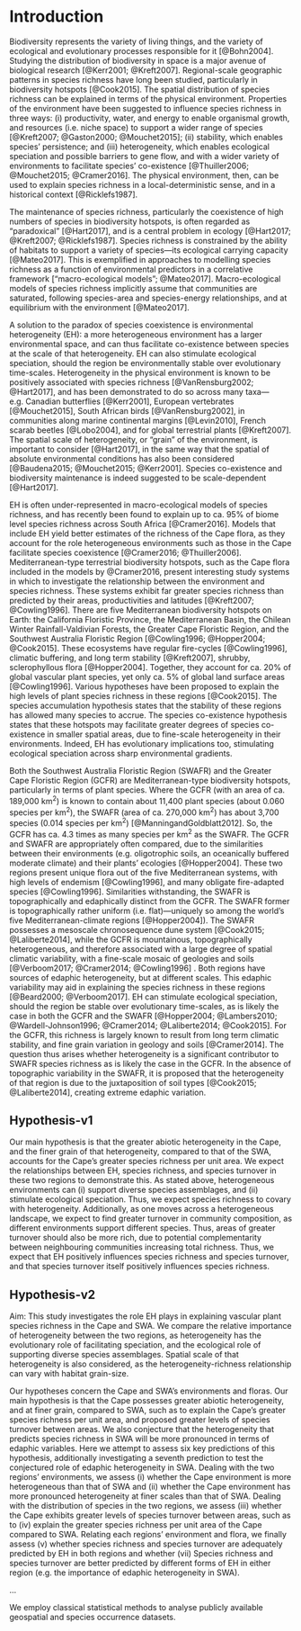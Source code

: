 # Introduction

Biodiversity represents the variety of living things, and the variety of ecological and evolutionary processes responsible for it [@Bohn2004].
Studying the distribution of biodiversity in space is a major avenue of biological research [@Kerr2001; @Kreft2007].
Regional-scale geographic patterns in species richness have long been studied, particularly in biodiversity hotspots [@Cook2015].
The spatial distribution of species richness can be explained in terms of the physical environment.
Properties of the environment have been suggested to influence species richness in three ways: (i) productivity, water, and energy to enable organismal growth, and resources (i.e. niche space) to support a wider range of species [@Kreft2007; @Gaston2000; @Mouchet2015]; (ii) stability, which enables species' persistence; and (iii) heterogeneity, which enables ecological speciation and possible barriers to gene flow, and with a wider variety of environments to facilitate species’ co-existence [@Thuiller2006; @Mouchet2015; @Cramer2016].
The physical environment, then, can be used to explain species richness in a local-deterministic sense, and in a historical context [@Ricklefs1987].

The maintenance of species richness, particularly the coexistence of high numbers of species in biodiversity hotspots, is often regarded as "paradoxical" [@Hart2017], and is a central problem in ecology [@Hart2017; @Kreft2007; @Ricklefs1987].
Species richness is constrained by the ability of habitats to support a variety of species---its ecological carrying capacity [@Mateo2017].
This is exemplified in approaches to modelling species richness as a function of environmental predictors in a correlative framework ["macro-ecological models"; @Mateo2017].
Macro-ecological models of species richness implicitly assume that communities are saturated, following species-area and species-energy relationships, and at equilibrium with the environment [@Mateo2017].
<!--Whether these assumptions are valid remains debated [@refs; @SDM_aliens_ref; @SDMs_et_al_refs].
Despite this, correlative approaches are a useful tool when first researching specific questions concerning species richness and environmental conditions.-->

A solution to the paradox of species coexistence is environmental heterogeneity (EH): a more heterogeneous environment has a larger environmental space, and can thus facilitate co-existence between species at the scale of that heterogeneity.
EH can also stimulate ecological speciation, should the region be environmentally stable over evolutionary time-scales.
Heterogeneity in the physical environment is known to be positively associated with species richness [@VanRensburg2002; @Hart2017], and has been demonstrated to do so across many taxa---e.g. Canadian butterflies [@Kerr2001], European vertebrates [@Mouchet2015], South African birds [@VanRensburg2002], in communities along marine continental margins [@Levin2010], French scarab beetles [@Lobo2004], and for global terrestrial plants [@Kreft2007].
The spatial scale of heterogeneity, or "grain" of the environment, is important to consider [@Hart2017], in the same way that the spatial of absolute environmental conditions has also been considered [@Baudena2015; @Mouchet2015; @Kerr2001].
Species co-existence and biodiversity maintenance is indeed suggested to be scale-dependent [@Hart2017].

EH is often under-represented in macro-ecological models of species richness, and has recently been found to explain up to ca.
95% of biome level species richness across South Africa [@Cramer2016].
Models that include EH yield better estimates of the richness of the Cape flora, as they account for the role heterogeneous environments such as those in the Cape facilitate species coexistence [@Cramer2016; @Thuiller2006].
Mediterranean-type terrestrial biodiversity hotspots, such as the Cape flora included in the models by @Cramer2016, present interesting study systems in which to investigate the relationship between the environment and species richness.
These systems exhibit far greater species richness than predicted by their areas, productivities and latitudes [@Kreft2007; @Cowling1996].
There are five Mediterranean biodiversity hotspots on Earth: the California Floristic Province, the Mediterranean Basin, the Chilean Winter Rainfall-Valdivian Forests, the Greater Cape Floristic Region, and the Southwest Australia Floristic Region [@Cowling1996; @Hopper2004; @Cook2015].
These ecosystems have regular fire-cycles [@Cowling1996], climatic buffering, and long term stability [@Kreft2007], shrubby, sclerophyllous flora [@Hopper2004].
Together, they account for ca. 20% of global vascular plant species, yet only ca. 5% of global land surface areas [@Cowling1996].
Various hypotheses have been proposed to explain the high levels of plant species richness in these regions [@Cook2015].
The species accumulation hypothesis states that the stability of these regions has allowed many species to accrue.
The species co-existence hypothesis states that these hotspots may facilitate greater degrees of species co-existence in smaller spatial areas, due to fine-scale heterogeneity in their environments.
Indeed, EH has evolutionary implications too, stimulating ecological speciation across sharp environmental gradients.

Both the Southwest Australia Floristic Region (SWAFR) and the Greater Cape Floristic Region (GCFR) are Mediterranean-type biodiversity hotspots, particularly in terms of plant species.
Where the GCFR (with an area of ca. 189,000 km^2^) is known to contain about 11,400 plant species (about 0.060 species per km^2^), the SWAFR (area of ca. 270,000 km^2^) has about 3,700 species (0.014 species per km^2^) [@ManningandGoldblatt2012].
So, the GCFR has ca. 4.3 times as many species per km^2^ as the SWAFR.
The GCFR and SWAFR are appropriately often compared, due to the similarities between their environments (e.g. oligotrophic soils, an oceanically buffered moderate climate) and their plants' ecologies [@Hopper2004].
These two regions present unique flora out of the five Mediterranean systems, with high levels of endemism [@Cowling1996], and many obligate fire-adapted species [@Cowling1996].
Similarities withstanding, the SWAFR is topographically and edaphically distinct from the GCFR.
The SWAFR former is topographically rather uniform (i.e. flat)---uniquely so among the world's five Mediterranean-climate regions [@Hopper2004]).
The SWAFR possesses a mesoscale chronosequence dune system [@Cook2015; @Laliberte2014], while the GCFR is mountainous, topographically heterogeneous, and therefore associated with a large degree of spatial climatic variability, with a fine-scale mosaic of geologies and soils [@Verboom2017; @Cramer2014; @Cowling1996]
<!--TODO: Mike: I think you need to a bit more specific about the origins of the soils and the geologies.
Just a sentence or so-->.
Both regions have sources of edaphic heterogeneity, but at different scales.
This edaphic variability may aid in explaining the species richness in these regions [@Beard2000; @Verboom2017].
EH can stimulate ecological speciation, should the region be stable over evolutionary time-scales, as is likely the case in both the GCFR and the SWAFR [@Hopper2004; @Lambers2010; @Wardell-Johnson1996; @Cramer2014; @Laliberte2014; @Cook2015].
For the GCFR, this richness is largely known to result from long term climatic stability, and fine grain variation in geology and soils [@Cramer2014].
The question thus arises whether heterogeneity is a significant contributor to SWAFR species richness as is likely the case in the GCFR.
In the absence of topographic variability in the SWAFR, it is proposed that the heterogeneity of that region is due to the juxtaposition of soil types [@Cook2015; @Laliberte2014], creating extreme edaphic variation.

## Hypothesis-v1

Our main hypothesis is that the greater abiotic heterogeneity in the Cape, and the finer grain of that heterogeneity, compared to that of the SWA, accounts for the Cape's greater species richness per unit area.
We expect the relationships between EH, species richness, and species turnover in these two regions to demonstrate this.
As stated above, heterogeneous environments can (i) support diverse species assemblages, and (ii) stimulate ecological speciation.
Thus, we expect species richness to covary with heterogeneity.
Additionally, as one moves across a heterogeneous landscape, we expect to find greater turnover in community composition, as different environments support different species.
Thus<!--As our effort here is towards explaining the species richness of these two floras, we also explore how species richness may covary with species turnover---such that -->, areas of greater turnover should also be more rich, due to potential complementarity between neighbouring communities increasing total richness<!--There exist two hypothetical extremes for a rich community: Hence, we also investigate the whereh on ther contiuum of dissimilar lw richess to similar high richness-->.
Thus, we expect that EH positively influences species richness and species turnover, and that species turnover itself positively influences species richness.<!--Consequent to the Cape's greater heterogeneity, we expect to find quantifiably greater species turnover between areas in the Cape.
This would concur with the Cape's greater species richness, as EH may not only support species rich Cape assemblages, but a diversity of complementary assemblages in the Cape-->

## Hypothesis-v2

Aim: This study investigates the role EH plays in explaining vascular plant species richness in the Cape and SWA.
We compare the relative importance of heterogeneity between the two regions, as heterogeneity has the evolutionary role of facilitating speciation, and the ecological role of supporting diverse species assemblages.
Spatial scale of that heterogeneity is also considered, as the heterogeneity-richness relationship can vary with habitat grain-size.
<!--TODO: ref this above!-->

Our hypotheses concern the Cape and SWA's environments and floras.
Our main hypothesis is that the Cape possesses greater abiotic heterogeneity, and at finer grain, compared to SWA, such as to explain the Cape's greater species richness per unit area, and proposed greater levels of species turnover between areas.
We also conjecture that the heterogeneity that predicts species richness in SWA will be more pronounced in terms of edaphic variables.
Here we attempt to assess six key predictions of this hypothesis, additionally investigating a seventh prediction to test the conjectured role of edaphic heterogeneity in SWA.
Dealing with the two regions' environments, we assess (i) whether the Cape environment is more heterogeneous than that of SWA and (ii) whether the Cape environment has more pronounced heterogeneity at finer scales than that of SWA.
Dealing with the distribution of species in the two regions, we assess (iii) whether the Cape exhibits greater levels of species turnover between areas, such as to (iv) explain the greater species richness per unit area of the Cape compared to SWA.
Relating each regions' environment and flora, we finally assess (v) whether species richness and species turnover are adequately predicted by EH in both regions and whether (vii) Species richness and species turnover are better predicted by different forms of EH in either region (e.g.
the importance of edaphic heterogeneity in SWA).

...

We employ classical statistical methods to analyse publicly available geospatial and species occurrence datasets.

<!--(from A3 mindmapping)
NOTE: Generally, I wish to:
  1. Compare collinearity of:
    1.1 Elevation (= topography) w/ other variables
    1.2 Elevational roughness w/ other variables' roughnesses
  2. Compare models of richness/turnover as a function of:
    2.1 Elevation + elevational roughness
    2.2 Other variables + their roughnesses
    2.3 Elevation + elevational roughness + Other variables + their roughnesses
  3. Do the models in 2. in a:
    3.1 Linear regression framework
    3.2 Geographically weighted regression framework (e.g. Di Vigiolo et al. 2018 J Arid Enviro)
NOTE:
  - "Niche space" idea encapsulated by richness ~ EW
  - "Resource/support" ideas by richness ~ E
  - "Enviro filtering" ideas by turnover ~ EH
-->
